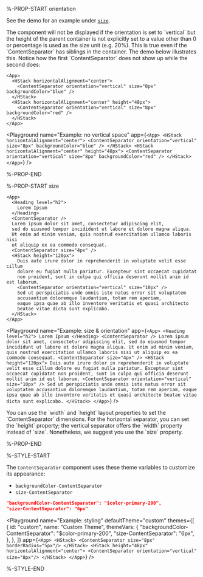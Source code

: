%-PROP-START orientation

See the demo for an example under [`size`](#size).

<Callout type="info" emoji="📔">
The component will not be displayed if the orientation is set to `vertical` but the height of the parent container is not explicitly set to a value other than 0 or percentage is used as the size unit (e.g. 20%).
This is true even if the `ContentSeparator` has siblings in the container.
The demo below illustrates this.
Notice how the first `ContentSeparator` does not show up while the second does:
</Callout>

```ueml copy /height="48px"/
<App>
  <HStack horizontalAlignment="center">
    <ContentSeparator orientation="vertical" size="8px" backgroundColor="blue" />
  </HStack>
  <HStack horizontalAlignment="center" height="48px">
    <ContentSeparator orientation="vertical" size="8px" backgroundColor="red" />
  </HStack>
</App>
```

<Playground
  name="Example: no vertical space"
  app={`
  <App>
    <HStack horizontalAlignment="center">
      <ContentSeparator orientation="vertical" size="8px" backgroundColor="blue" />
    </HStack>
    <HStack horizontalAlignment="center" height="48px">
      <ContentSeparator orientation="vertical" size="8px" backgroundColor="red" />
    </HStack>
  </App>
  `}
/>

%-PROP-END

%-PROP-START size

```ueml copy
<App>
  <Heading level="h2">
    Lorem Ipsum
  </Heading>
  <ContentSeparator />
  Lorem ipsum dolor sit amet, consectetur adipiscing elit,
  sed do eiusmod tempor incididunt ut labore et dolore magna aliqua.
  Ut enim ad minim veniam, quis nostrud exercitation ullamco laboris nisi
  ut aliquip ex ea commodo consequat.
  <ContentSeparator size="4px" />
  <HStack height="120px">
    Duis aute irure dolor in reprehenderit in voluptate velit esse cillum
    dolore eu fugiat nulla pariatur. Excepteur sint occaecat cupidatat
    non proident, sunt in culpa qui officia deserunt mollit anim id est laborum.
    <ContentSeparator orientation="vertical" size="10px" />
    Sed ut perspiciatis unde omnis iste natus error sit voluptatem
    accusantium doloremque laudantium, totam rem aperiam,
    eaque ipsa quae ab illo inventore veritatis et quasi architecto
    beatae vitae dicta sunt explicabo.
  </HStack>
</App>
```

<Playground
  name="Example: size & orientation"
  app={`
    <App>
      <Heading level="h2">
        Lorem Ipsum
      </Heading>
      <ContentSeparator />
      Lorem ipsum dolor sit amet, consectetur adipiscing elit,
      sed do eiusmod tempor incididunt ut labore et dolore magna aliqua.
      Ut enim ad minim veniam, quis nostrud exercitation ullamco laboris nisi
      ut aliquip ex ea commodo consequat.
      <ContentSeparator size="4px" />
      <HStack height="120px">
        Duis aute irure dolor in reprehenderit in voluptate velit esse cillum
        dolore eu fugiat nulla pariatur. Excepteur sint occaecat cupidatat
        non proident, sunt in culpa qui officia deserunt mollit anim id est laborum.
        <ContentSeparator orientation="vertical" size="10px" />
        Sed ut perspiciatis unde omnis iste natus error sit voluptatem
        accusantium doloremque laudantium, totam rem aperiam,
        eaque ipsa quae ab illo inventore veritatis et quasi architecto
        beatae vitae dicta sunt explicabo.
      </HStack>
    </App>
  `}
/>

<Callout type="info" emoji="📔">
You can use the `width` and `height` layout properties to set the `ContentSeparator` dimensions.
For the horizontal separator, you can set the `height` property; the vertical separator offers the `width` property instead of `size`.
Nonetheless, we suggest you use the `size` property.
</Callout>

%-PROP-END

%-STYLE-START

The `ContentSeparator` component uses these theme variables to customize its appearance:

- `backgroundColor-ContentSeparator`
- `size-ContentSeparator`

```json
"backgroundColor-ContentSeparator": "$color-primary-200",
"size-ContentSeparator": "6px"
```

<Playground
  name="Example: styling"
  defaultTheme="custom"
  themes={[
    {
      id: "custom",
      name: "Custom Theme",
      themeVars: {
        "backgroundColor-ContentSeparator": "$color-primary-200",
        "size-ContentSeparator": "6px",
      },
    },
  ]}
  app={`
  <App>
    <HStack>
      <ContentSeparator size="8px" borderRadius="5px"/>
    </HStack>
    <HStack height="48px" horizontalAlignment="center">
      <ContentSeparator orientation="vertical" size="8px"/>
    </HStack>
  </App>
  `}
/>

%-STYLE-END
